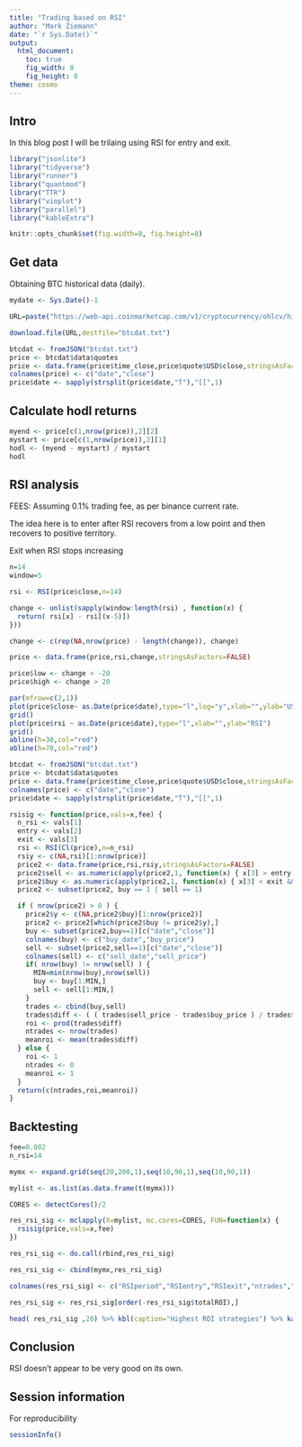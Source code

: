 ```yaml
---
title: "Trading based on RSI"
author: "Mark Ziemann"
date: "`r Sys.Date()`"
output:
  html_document:
    toc: true
    fig_width: 8
    fig_height: 8
theme: cosmo
---
```


## Intro

In this blog post I will be trilaing using RSI for entry and exit.

```r

library("jsonlite")
library("tidyverse")
library("runner")
library("quantmod")
library("TTR")
library("vioplot")
library("parallel")
library("kableExtra")

knitr::opts_chunk$set(fig.width=8, fig.height=8) 

```

## Get data

Obtaining BTC historical data (daily).

```r

mydate <- Sys.Date()-1

URL=paste("https://web-api.coinmarketcap.com/v1/cryptocurrency/ohlcv/historical?symbol=BTC&convert=USD&interval=daily&time_start=2013-06-01&time_end=",mydate,sep="")

download.file(URL,destfile="btcdat.txt")

btcdat <- fromJSON("btcdat.txt")
price <- btcdat$data$quotes
price <- data.frame(price$time_close,price$quote$USD$close,stringsAsFactors=FALSE)
colnames(price) <- c("date","close")
price$date <- sapply(strsplit(price$date,"T"),"[[",1)

```

## Calculate hodl returns

```r

myend <- price[c(1,nrow(price)),2][2] 
mystart <- price[c(1,nrow(price)),2][1] 
hodl <- (myend - mystart) / mystart
hodl

```

## RSI analysis

FEES: Assuming 0.1% trading fee, as per binance current rate.

The idea here is to enter after RSI recovers from a low point and then recovers to positive territory.

Exit when RSI stops increasing


```r

n=14
window=5

rsi <- RSI(price$close,n=14)

change <- unlist(sapply(window:length(rsi) , function(x) {
  return( rsi[x] - rsi[(x-5)]) 
}))

change <- c(rep(NA,nrow(price) - length(change)), change)

price <- data.frame(price,rsi,change,stringsAsFactors=FALSE)

price$low <- change < -20
price$high <- change > 20

par(mfrow=c(2,1))
plot(price$close~ as.Date(price$date),type="l",log="y",xlab="",ylab="USD price")
grid()
plot(price$rsi ~ as.Date(price$date),type="l",xlab="",ylab="RSI")
grid()
abline(h=30,col="red")
abline(h=70,col="red")

```





```r

btcdat <- fromJSON("btcdat.txt")
price <- btcdat$data$quotes
price <- data.frame(price$time_close,price$quote$USD$close,stringsAsFactors=FALSE)
colnames(price) <- c("date","close")
price$date <- sapply(strsplit(price$date,"T"),"[[",1)

rsisig <- function(price,vals=x,fee) {
  n_rsi <- vals[1]
  entry <- vals[2]
  exit <- vals[3]
  rsi <- RSI(Cl(price),n=n_rsi)
  rsiy <- c(NA,rsi)[1:nrow(price)]
  price2 <- data.frame(price,rsi,rsiy,stringsAsFactors=FALSE)
  price2$sell <- as.numeric(apply(price2,1, function(x) { x[3] > entry && x[4] < entry }))
  price2$buy <- as.numeric(apply(price2,1, function(x) { x[3] < exit && x[4] > exit }))
  price2 <- subset(price2, buy == 1 | sell == 1)

  if ( nrow(price2) > 0 ) {
    price2$y <- c(NA,price2$buy)[1:nrow(price2)]
    price2 <- price2[which(price2$buy != price2$y),]
    buy <- subset(price2,buy==1)[c("date","close")]
    colnames(buy) <- c("buy_date","buy_price")
    sell <- subset(price2,sell==1)[c("date","close")]
    colnames(sell) <- c("sell_date","sell_price")
    if( nrow(buy) != nrow(sell) ) {
      MIN=min(nrow(buy),nrow(sell))
      buy <- buy[1:MIN,]
      sell <- sell[1:MIN,]
    }
    trades <- cbind(buy,sell)
    trades$diff <- ( ( trades$sell_price - trades$buy_price ) / trades$buy_price ) +1 - ( 2 * fee )
    roi <- prod(trades$diff)
    ntrades <- nrow(trades)
    meanroi <- mean(trades$diff)
  } else {
    roi <- 1
    ntrades <- 0
    meanroi <- 1
  }
  return(c(ntrades,roi,meanroi))
}


```

## Backtesting

```r

fee=0.002
n_rsi=14

mymx <- expand.grid(seq(20,200,1),seq(10,90,1),seq(10,90,1))

mylist <- as.list(as.data.frame(t(mymx)))

CORES <- detectCores()/2

res_rsi_sig <- mclapply(X=mylist, mc.cores=CORES, FUN=function(x) {
  rsisig(price,vals=x,fee)
})

res_rsi_sig <- do.call(rbind,res_rsi_sig)

res_rsi_sig <- cbind(mymx,res_rsi_sig)

colnames(res_rsi_sig) <- c("RSIperiod","RSIentry","RSIexit","ntrades","totalROI","meanROI")

res_rsi_sig <- res_rsi_sig[order(-res_rsi_sig$totalROI),]

head( res_rsi_sig ,20) %>% kbl(caption="Highest ROI strategies") %>% kable_paper("hover", full_width = F)

```

## Conclusion

RSI doesn't appear to be very good on its own.

## Session information

For reproducibility

```r

sessionInfo()

```
